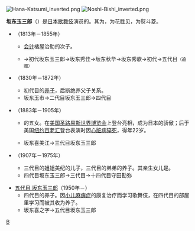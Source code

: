 {{noteTA
|T = zh:坂東玉三郎; zh-cn:坂东玉三郎; zh-hk:坂東玉三郎; zh-tw:坂東玉三郎;
|1 = zh:坂東; zh-cn:坂东; zh-hk:坂東; zh-tw:坂東;
}}
{{Japanese|japanese=坂東玉三郎|kana=ばんどう たまさぶろう|romaji=Bando Tadasaburo}}

[[File:Hana-Katsumi_inverted.png|thumb]]
[[File:Noshi-Bishi_inverted.png|thumb]]

'''坂东玉三郎'''（{{Lang-ja|'''坂東玉三郎'''}}）是[[日本|日本]][[歌舞伎|歌舞伎]]演员的{{Link-ja|名迹|名跡}}。其{{Link-ja|屋号|屋号}}为{{Link-ja|大和屋|大和屋}}，{{Link-ja|定纹|定紋}}为花胜见，{{Link-ja|替纹|替紋}}为熨斗菱。

* {{Link-ja|坂东志冢 (初代)|坂東しうか (初代)|初代 坂东玉三郎}}（1813年－1855年）
** {{Link-ja|市村座|市村座}}[[会计|会计]]橘屋治助的次子。
** {{Link-ja|坂东玉之助|坂東玉之助}}→初代坂东玉三郎→坂东秀佳→坂东秋华→坂东秀歌→初代{{Link-ja|坂东志冢|坂東しうか}}→五代目{{Link-ja|坂东三津五郎|坂東三津五郎}}<small>（追赠）</small>

* {{Link-ja|坂东蓑助|坂東蓑助|二代目 坂东玉三郎}}（1830年－1872年）
** 初代目的[[养子|养子]]，后断绝养父子关系。
** 坂东玉市→二代目坂东玉三郎→四代目{{Link-ja|坂东蓑助|坂東蓑助}}

* {{Link-ja|坂东玉三郎 (三代目)|坂東玉三郎 (3代目)|三代目 坂东玉三郎}}（1883年－1905年）
** {{Link-ja|守田勘弥 (十二代目)|守田勘彌 (12代目)|十二代目守田勘弥}}的五女。在[[美国|美国]][[圣路易斯_(密苏里州)|圣路易斯]][[世界博览会|世界博览会]]上登台亮相，成为日本的骄傲；后于美国[[纽约|纽约]][[百老汇|百老汇]]登台表演时因[[心脏病|心脏病]][[猝死|猝死]]，得年22岁。
** 坂东喜美江→三代目坂东玉三郎

* {{Link-ja|守田勘弥 (十四代目)|守田勘彌 (14代目)|四代目 坂东玉三郎}}（1907年－1975年）
** 三代目的姐姐美纪的儿子，三代目的弟弟{{Link-ja|守田勘弥 (十三代目)|守田勘彌 (13代目)|十三代目守田勘弥}}的养子。其亲生女儿是{{Link-ja|水谷八重子 (二代目)|水谷八重子 (2代目)|二代目水谷八重子}}。
** 四代目坂东玉三郎→三代目{{Link-ja|坂东志冢|坂東志うか}}→十四代目守田勘弥

* [[坂東玉三郎_(五代目)|五代目 坂东玉三郎]]（1950年－）
** 四代目的养子。因[[小儿麻痹症|小儿麻痹症]]的康复治疗而学习歌舞伎，在四代目的部屋里学习而被其收为养子。
** 坂东喜之字→五代目坂东玉三郎

{{Disambiguation|Cat=五字日本人名消歧义}}

[[Category:歌舞伎演員名跡|B]]